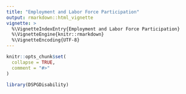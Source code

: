 ```yaml
---
title: "Employment and Labor Force Participation"
output: rmarkdown::html_vignette
vignette: >
  %\VignetteIndexEntry{Employment and Labor Force Participation}
  %\VignetteEngine{knitr::rmarkdown}
  %\VignetteEncoding{UTF-8}
---
```


```r
knitr::opts_chunk$set(
  collapse = TRUE,
  comment = "#>"
)
```

```r
library(DSPGDisability)
```
